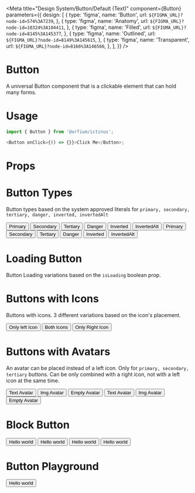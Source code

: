 
<Meta
  title="Design System/Button/Default (Text)"
  component={Button}
  parameters={{
    design: [
      {
        type: 'figma',
        name: 'Button',
        url: `${FIGMA_URL}?node-id=574%3A7239`,
      },
      {
        type: 'figma',
        name: 'Anatomy',
        url: `${FIGMA_URL}?node-id=10324%3A104411`,
      },
      {
        type: 'figma',
        name: 'Filled',
        url: `${FIGMA_URL}?node-id=8145%3A145377`,
      },
      {
        type: 'figma',
        name: 'Outlined',
        url: `${FIGMA_URL}?node-id=8149%3A145615`,
      },
      {
        type: 'figma',
        name: 'Transparent',
        url: `${FIGMA_URL}?node-id=8166%3A146566`,
      },
    ],
  }}
/>

# Button

A universal Button component that is a clickable element that can hold many forms.

# Usage

```js
import { Button } from '@orfium/ictinus';

<Button onClick={() => {}}>Click Me</Button>;
```

# Props

<Props of={Button} />

# Button Types

Button types based on the system approved literals for `primary, secondary, tertiary, danger, inverted, invertedAlt`

<Preview>
  <Story name="Button Types">
    <Stack>
      <Button type="primary">Primary</Button>
      <Button type="secondary">Secondary</Button>
      <Button type="tertiary">Tertiary</Button>
      <Button type="danger">Danger</Button>
      <Button type="inverted">Inverted</Button>
      <Button type="invertedAlt">InvertedAlt</Button>
    </Stack>
    <Stack>
      <Button type="primary" isDisabled>
        Primary
      </Button>
      <Button type="secondary" isDisabled>
        Secondary
      </Button>
      <Button type="tertiary" isDisabled>
        Tertiary
      </Button>
      <Button type="danger" isDisabled>
        Danger
      </Button>
      <Button type="inverted" isDisabled>
        Inverted
      </Button>
      <Button type="invertedAlt" isDisabled>
        InvertedAlt
      </Button>
    </Stack>
  </Story>
</Preview>

# Loading Button

Button Loading variations based on the `isLoading` boolean prop.

<Preview>
  <Story name="Loading Button">
    <LoadingButtonShowcase />
  </Story>
</Preview>

# Buttons with Icons

Buttons with icons. 3 different variations based on the icon's placement.

<Preview>
  <Story name="Buttons with Icons" parameters={{ decorators: [withKnobs] }}>
    <Stack>
      <Button
        iconLeftName={'dashboard'}
        type={select(
          'type',
          ['primary', 'secondary', 'tertiary', 'danger', 'inverted', 'invertedAlt'],
          'primary'
        )}
      >
        Only left Icon
      </Button>
      <Button
        iconLeftName={'dashboard'}
        iconRightName={'dashboard'}
        type={select(
          'type',
          ['primary', 'secondary', 'tertiary', 'danger', 'inverted', 'invertedAlt'],
          'primary'
        )}
      >
        Both Icons
      </Button>
      <Button
        iconRightName={'dashboard'}
        type={select(
          'type',
          ['primary', 'secondary', 'tertiary', 'danger', 'inverted', 'invertedAlt'],
          'primary'
        )}
      >
        Only Right Icon
      </Button>
    </Stack>
  </Story>
</Preview>

# Buttons with Avatars

An avatar can be placed instead of a left icon. Only for `primary, secondary, tertiary` buttons.
Can be only combined with a right icon, not with a left icon at the same time.

<Preview>
  <Story name="Buttons with Avatars" parameters={{ decorators: [withKnobs] }}>
    <Stack>
      <Button
        avatar={{ label: 'PR' }}
        type={select('type', ['primary', 'secondary', 'tertiary'], 'primary')}
      >
        Text Avatar
      </Button>
      <Button
        avatar={{ src: 'https://mui.com/static/images/avatar/1.jpg' }}
        type={select('type', ['primary', 'secondary', 'tertiary'], 'primary')}
      >
        Img Avatar
      </Button>
      <Button avatar={{}} type={select('type', ['primary', 'secondary', 'tertiary'], 'primary')}>
        Empty Avatar
      </Button>
    </Stack>
    <Stack>
      <Button
        avatar={{ label: 'PR' }}
        iconRightName="arrowRight"
        type={select('type', ['primary', 'secondary', 'tertiary'], 'primary')}
      >
        Text Avatar
      </Button>
      <Button
        avatar={{ src: 'https://mui.com/static/images/avatar/1.jpg' }}
        iconRightName="arrowRight"
        type={select('type', ['primary', 'secondary', 'tertiary'], 'primary')}
      >
        Img Avatar
      </Button>
      <Button
        avatar={{}}
        iconRightName="arrowRight"
        type={select('type', ['primary', 'secondary', 'tertiary'], 'primary')}
      >
        Empty Avatar
      </Button>
    </Stack>
  </Story>
</Preview>

# Block Button

<Preview>
  <Story name="Block Button" parameters={{ decorators: [withKnobs] }}>
    <Stack isVertical>
      <Button
        isBlock
        type={select(
          'type',
          ['primary', 'secondary', 'tertiary', 'danger', 'inverted', 'invertedAlt'],
          'primary'
        )}
      >
        Hello world
      </Button>
      <Button
        isBlock
        iconLeftName={'dashboard'}
        iconRightName={'dashboard'}
        type={select(
          'type',
          ['primary', 'secondary', 'tertiary', 'danger', 'inverted', 'invertedAlt'],
          'primary'
        )}
      >
        Hello world
      </Button>
      <Button
        isBlock
        isLoading
        type={select(
          'type',
          ['primary', 'secondary', 'tertiary', 'danger', 'inverted', 'invertedAlt'],
          'primary'
        )}
      >
        Hello world
      </Button>
      <Button
        isBlock
        isDisabled
        type={select(
          'type',
          ['primary', 'secondary', 'tertiary', 'danger', 'inverted', 'invertedAlt'],
          'primary'
        )}
      >
        Hello world
      </Button>
    </Stack>
  </Story>
</Preview>

# Button Playground

<Preview>
  <Story name="Button Playground" parameters={{ decorators: [withKnobs] }}>
    <Stack isVertical>
      <Button
        isBlock
        type={select(
          'type',
          ['primary', 'secondary', 'tertiary', 'danger', 'inverted', 'invertedAlt'],
          'primary'
        )}
        iconLeftName={select('iconLeftName', [, 'dashboard'], 'dashboard')}
        iconRightName={select('iconRightName', [, 'dashboard'], 'dashboard')}
        isLoading={boolean('isLoading', false)}
        isDisabled={boolean('isDisabled', false)}
        isBlock={boolean('isBlock', false)}
      >
        Hello world
      </Button>
    </Stack>
  </Story>
</Preview>
